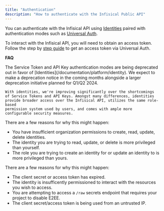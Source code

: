 ```yaml
---
title: "Authentication"
description: "How to authenticate with the Infisical Public API"
---
```


You can authenticate with the Infisical API using [Identities](/documentation/platform/identities/overview) paired with authentication modes such as [Universal Auth](/documentation/platform/identities/universal-auth).

To interact with the Infisical API, you will need to obtain an access token. Follow the step by [step guide](/documentation/platform/identities/universal-auth) to get an access token via Universal Auth.


**FAQ**

<AccordionGroup>
<Accordion title="What happened to the Service Token and API Key authentication modes?">
    The Service Token and API Key authentication modes are being deprecated out in favor of [Identities](/documentation/platform/identity).
    We expect to make a deprecation notice in the coming months alongside a larger deprecation initiative planned for Q1/Q2 2024.

    With identities, we're improving significantly over the shortcomings of Service Tokens and API Keys. Amongst many differences, identities provide broader access over the Infisical API, utilizes the same role-based
    permission system used by users, and comes with ample more configurable security measures.
</Accordion>
<Accordion title="Why can I not create, read, update, or delete an identity?">
  There are a few reasons for why this might happen:
  
  - You have insufficient organization permissions to create, read, update, delete identities.
  - The identity you are trying to read, update, or delete is more privileged than yourself.
  - The role you are trying to create an identity for or update an identity to is more privileged than yours.
</Accordion>
<Accordion title="Why is the Infisical API rejecting my identity credentials?">
  There are a few reasons for why this might happen:
  
  - The client secret or access token has expired.
  - The identity is insufficently permissioned to interact with the resources you wish to access.
  - You are attempting to access a `/raw` secrets endpoint that requires your project to disable E2EE.
  - The client secret/access token is being used from an untrusted IP.
</Accordion>
</AccordionGroup>